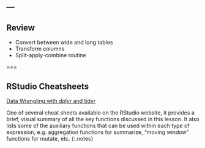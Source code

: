 ---
---

## Review

- Convert between wide and long tables
- Transform columns
- Split-apply-combine routine

===

## RStudio Cheatsheets

[Data Wrangling with dplyr and tidyr](http://www.rstudio.com/wp-content/uploads/2015/02/data-wrangling-cheatsheet.pdf)

One of several cheat sheets available on the RStudio website, it provides a
brief, visual summary of all the key functions discussed in this lesson. It also
lists some of the auxiliary functions that can be used within each type of
expression, e.g. aggregation functions for summarize, "moving window" functions
for mutate, etc.
{:.notes}